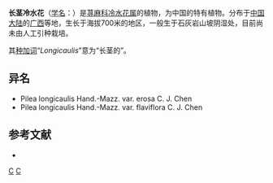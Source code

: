 {{Speciesbox
| image = Pilea longicaulis 1.jpg
| image caption = 长茎冷水花
| genus = Pilea
| species = longicaulis
| authority = [[Hand.-Mazz.|Hand.-Mazz.]], 1929
| subdivision_ranks =[[变种|变种]]
| subdivision =
* 长茎冷水花 ''P. l.'' var. ''longicaulis''
* [[啮蚀叶冷水花|啮蚀叶冷水花]] ''P. l.'' var. ''erosa''
* [[黄花冷水花|黄花冷水花]] ''P. l.'' var. ''flaviflora''
}}

'''长茎冷水花'''（[[学名|学名]]：{{lang|la|''Pilea longicaulis''}}）是[[荨麻科|荨麻科]][[冷水花属|冷水花属]]的植物，为中国的特有植物。分布于[[中国大陆|中国大陆]]的[[广西|广西]]等地，生长于海拔700米的地区，一般生于石灰岩山坡阴湿处，目前尚未由人工引种栽培。

其[[种加词|种加词]]“''Longicaulis''”意为“长茎的”。

== 异名 ==
* Pilea longicaulis Hand.-Mazz. var. erosa C. J. Chen
* Pilea longicaulis Hand.-Mazz. var. flaviflora C. J. Chen

== 参考文献 ==
<div class="references-small">
* {{cite web| url =http://www.bioinfo.cn/db05/KmzwSpecies.php?action=view&id=23392| title =长茎冷水花（原变种）| work =《中国高等植物数据库全库》| publisher =中国科学院微生物研究所| author =昆明植物研究所| accessdate =2009-02-25| deadurl =yes| archiveurl =https://web.archive.org/web/20160305050429/http://www.bioinfo.cn/db05/KmzwSpecies.php?action=view&id=23392| archivedate =2016-03-05}}
</div>
{{Taxonbar|from=Q15232181}}

[[Category:冷水花属|C]]
[[Category:1929年描述的植物|C]]


{{植物小作品}}